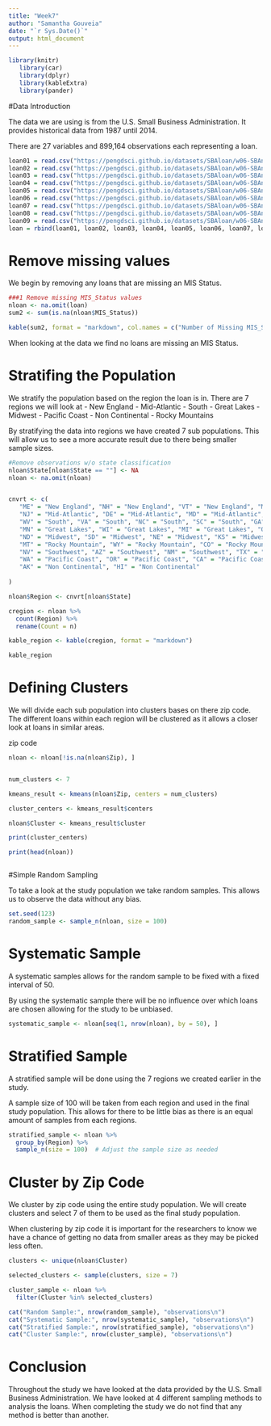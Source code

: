 ---
title: "Week7"
author: "Samantha Gouveia"
date: "`r Sys.Date()`"
output: html_document
---
```{r}
library(knitr)
   library(car)
   library(dplyr)
   library(kableExtra)
   library(pander)
```

#Data Introduction 

The data we are using is from the U.S. Small Business Administration. It provides historical data from 1987 until 2014. 

There are 27 variables and 899,164 observations each representing a loan.


```{r}

loan01 = read.csv("https://pengdsci.github.io/datasets/SBAloan/w06-SBAnational01.csv", header = TRUE)[, -1]
loan02 = read.csv("https://pengdsci.github.io/datasets/SBAloan/w06-SBAnational02.csv", header = TRUE)[, -1]
loan03 = read.csv("https://pengdsci.github.io/datasets/SBAloan/w06-SBAnational03.csv", header = TRUE)[, -1]
loan04 = read.csv("https://pengdsci.github.io/datasets/SBAloan/w06-SBAnational04.csv", header = TRUE)[, -1]
loan05 = read.csv("https://pengdsci.github.io/datasets/SBAloan/w06-SBAnational05.csv", header = TRUE)[, -1]
loan06 = read.csv("https://pengdsci.github.io/datasets/SBAloan/w06-SBAnational06.csv", header = TRUE)[, -1]
loan07 = read.csv("https://pengdsci.github.io/datasets/SBAloan/w06-SBAnational07.csv", header = TRUE)[, -1]
loan08 = read.csv("https://pengdsci.github.io/datasets/SBAloan/w06-SBAnational08.csv", header = TRUE)[, -1]
loan09 = read.csv("https://pengdsci.github.io/datasets/SBAloan/w06-SBAnational09.csv", header = TRUE)[, -1]
loan = rbind(loan01, loan02, loan03, loan04, loan05, loan06, loan07, loan08, loan09)
```

# Remove missing values

We begin by removing any loans that are missing an MIS Status.

```{r Remove Missing Values}

###1 Remove missing MIS_Status values 
nloan <- na.omit(loan)
sum2 <- sum(is.na(nloan$MIS_Status))

kable(sum2, format = "markdown", col.names = c("Number of Missing MIS_Status Values"))
```

When looking at the data we find no loans are missing an MIS Status.

# Stratifing the Population

We stratify the population based on the region the loan is in. There are 7 regions we will look at
- New England 
- Mid-Atlantic
- South
- Great Lakes
- Midwest
- Pacific Coast
- Non Continental
- Rocky Mountains

By stratifying the data into regions we have created 7 sub populations. This will allow us to see a more accurate result due to there being smaller sample sizes.

```{r}

#Remove observations w/o state classification
nloan$State[nloan$State == ""] <- NA
nloan <- na.omit(nloan)


cnvrt <- c(
   "ME" = "New England", "NH" = "New England", "VT" = "New England", "MA" = "New England", "RI" = "New England", "CT" = "New England",
   "NJ" = "Mid-Atlantic", "DE" = "Mid-Atlantic", "MD" = "Mid-Atlantic", "DC" = "Mid-Atlantic",  
   "WV" = "South", "VA" = "South", "NC" = "South", "SC" = "South", "GA" = "South", "FL" = "South", "KY" = "South", "TN" = "South", "AL" = "South", "MS" = "South", "AR" = "South", "LA" = "South",
   "MN" = "Great Lakes", "WI" = "Great Lakes", "MI" = "Great Lakes", "OH" = "Great Lakes ", "IN" = "Great Lakes", "IL" = "Great Lakes", "IA" = "Great Lakes","NY" = "Great Lakes",  "PA" = "Great Lakes", "MO" = "Midwest",
   "ND" = "Midwest", "SD" = "Midwest", "NE" = "Midwest", "KS" = "Midwest ", "OK" = "Midwest",
   "MT" = "Rocky Mountain", "WY" = "Rocky Mountain", "CO" = "Rocky Mountain", "UT" = "Rocky Mountain", "ID" = "Rocky Mountain",
   "NV" = "Southwest", "AZ" = "Southwest", "NM" = "Southwest", "TX" = "Southwest",
   "WA" = "Pacific Coast", "OR" = "Pacific Coast", "CA" = "Pacific Coast",
   "AK" = "Non Continental", "HI" = "Non Continental"
  
)

nloan$Region <- cnvrt[nloan$State]

cregion <- nloan %>%
  count(Region) %>%
  rename(Count = n)

kable_region <- kable(cregion, format = "markdown")

kable_region
```

# Defining Clusters

We will divide each sub population into clusters bases on there zip code. The different loans within each region will be clustered as it allows a closer look at loans in similar areas.

zip code
```{r}
nloan <- nloan[!is.na(nloan$Zip), ]


num_clusters <- 7

kmeans_result <- kmeans(nloan$Zip, centers = num_clusters)

cluster_centers <- kmeans_result$centers

nloan$Cluster <- kmeans_result$cluster

print(cluster_centers)

print(head(nloan))



```

#Simple Random Sampling 

To take a look at the study population we take random samples. This allows us to observe the data without any bias. 

```{r}

set.seed(123)  
random_sample <- sample_n(nloan, size = 100)  
```

# Systematic Sample

A systematic samples allows for the random sample to be fixed with a fixed interval of 50. 

By using the systematic sample there will be no influence over which loans are chosen allowing for the study to be unbiased.
```{r}

systematic_sample <- nloan[seq(1, nrow(nloan), by = 50), ]
```

# Stratified Sample

A stratified sample will be done using the 7 regions we created earlier in the study.

A sample size of 100 will be taken from each region and used in the final study population. This allows for there to be little bias as there is an equal amount of samples from each regions.
```{r}

stratified_sample <- nloan %>%
  group_by(Region) %>%
  sample_n(size = 100)  # Adjust the sample size as needed
```

# Cluster by Zip Code

We cluster by zip code using the entire study population. We will create clusters and select 7 of them to be used as the final study population.

When clustering by zip code it is important for the researchers to know we have a chance of getting no data from smaller areas as they may be picked less often.

```{r}

clusters <- unique(nloan$Cluster)

selected_clusters <- sample(clusters, size = 7)

cluster_sample <- nloan %>%
  filter(Cluster %in% selected_clusters)

cat("Random Sample:", nrow(random_sample), "observations\n")
cat("Systematic Sample:", nrow(systematic_sample), "observations\n")
cat("Stratified Sample:", nrow(stratified_sample), "observations\n")
cat("Cluster Sample:", nrow(cluster_sample), "observations\n")
```

# Conclusion

Throughout the study we have looked at the data provided by the U.S. Small Business Administration. We have looked at 4 different sampling methods to analysis the loans. When completing the study we do not find that any method is better than another.
